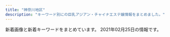 ```yaml
---
title: "神奈川地区"
description: "キーワード別にの巨乳アジアン・チャイナエステ嬢情報をまとめました。"
---
```


新着画像と新着キーワードをまとめています。
2021年02月25日の情報です。

<DmmAffiliateIns />
<KeywordTable
  shops={
    [
    {
        "img_links": [
            "https://arena.jpn.vin/images/s_staff.jpg",
            "https://arena.jpn.vin/images/news_bj2.jpg",
            "https://arena.jpn.vin/images/s1.jpg",
            "https://arena.jpn.vin/images/room2.jpg",
            "https://arena.jpn.vin/photos/sites/25/2021/02/202102101913575.jpg",
            "https://arena.jpn.vin/images/new.jpg",
            "https://arena.jpn.vin/images/room3.jpg",
            "https://arena.jpn.vin/images/s_link.jpg",
            "https://arena.jpn.vin/photos/sites/25/2021/02/2021021019135619.jpg",
            "https://arena.jpn.vin/images/room4.jpg",
            "https://arena.jpn.vin/images/s2.jpg",
            "https://arena.jpn.vin/images/room1.jpg",
            "https://arena.jpn.vin/images/tel.jpg",
            "https://arena.jpn.vin/photos/sites/25/2021/02/2021021019135553.jpg",
            "https://arena.jpn.vin/photos/sites/25/2021/02/2021021019135821.jpg",
            "https://arena.jpn.vin/images/s_face.jpg",
            "https://arena.jpn.vin/images/s_news.jpg",
            "https://arena.jpn.vin/images/mobile.jpg",
            "https://arena.jpn.vin/images/top.jpg"
        ],
        "keywords": {
            "86": 32,
            "C": 12,
            "D": 64,
            "85": 16,
            "87": 16
        },
        "url": "https://arena.jpn.vin/",
        "name": "\u30a2\u30ea\u30fc\u30ca",
        "station": "JR\u6238\u585a\u99c5\u897f\u53e3"
    },
    {
        "name": "Candy",
        "keywords": {
            "85": 1,
            "88": 1,
            "87": 1,
            "89": 2,
            "C": 2,
            "90": 1,
            "D": 4
        },
        "url": "http://candy.relaxjp.com/",
        "img_links": [
            "http://candy.relaxjp.com/css/staff/staff004-a.png",
            "http://candy.relaxjp.com/css/staff/staff0001.png",
            "http://candy.relaxjp.com/css/staff/staff007-a.png",
            "http://candy.relaxjp.com/css/tel.png",
            "http://candy.relaxjp.com/css/staff/staff007.png",
            "http://candy.relaxjp.com/css/staff/staff002.png",
            "http://candy.relaxjp.com/css/top0001.png",
            "http://candy.relaxjp.com/css/nav/nav-001.png",
            "http://candy.relaxjp.com/css/nav/nav-004.png",
            "http://candy.relaxjp.com/css/staff/staff002-a.png",
            "http://candy.relaxjp.com/css/staff/staff001-a.png",
            "http://candy.relaxjp.com/css/staff/staff006-a.png",
            "http://candy.relaxjp.com/css/osusume05.jpg",
            "http://candy.relaxjp.com/css/staff/staff003-a.png",
            "http://candy.relaxjp.com/css/nav/nav-006.png",
            "http://candy.relaxjp.com/images/slider1/003.jpg",
            "http://candy.relaxjp.com/css/staff/staff005-a.png",
            "http://candy.relaxjp.com/css/staff/staff003.png",
            "http://candy.relaxjp.com/css/nav/nav-003.png",
            "http://candy.relaxjp.com/css/staff/staff004.png",
            "http://candy.relaxjp.com/css/staff/staff005.png",
            "http://candy.relaxjp.com/css/nav/nav-002.png",
            "http://candy.relaxjp.com/images/slider1/001.jpg",
            "http://candy.relaxjp.com/css/nav/nav-005.png",
            "http://candy.relaxjp.com/css/staff/staff006.png"
        ],
        "station": "JR\u6771\u6238\u585a\u99c5\u6771\u53e3"
    },
    {
        "name": "\u7e01",
        "url": "http://en.este88.com/",
        "keywords": {},
        "station": "JR\u85e4\u6ca2\u99c5\u5317\u53e3",
        "img_links": [
            "http://en.este88.com/images/info.png",
            "http://en.este88.com/gals/aya1.jpg",
            "http://en.este88.com/gals/teina1.jpg",
            "http://en.este88.com/gals/riri1.jpg",
            "http://en.este88.com/i/images/info_07.jpg",
            "http://en.este88.com/gals/saya1.jpg",
            "http://en.este88.com/i/images/info_12.jpg",
            "http://en.este88.com/gals/nana1.jpg",
            "http://en.este88.com/i/images/info_09.jpg",
            "http://en.este88.com/gals/momo1.jpg",
            "http://en.este88.com/gals/koko1.jpg",
            "http://en.este88.com/i/images/info_15.jpg",
            "http://en.este88.com/gals/rena1.jpg",
            "http://en.este88.com/gals/asuka1.jpg"
        ]
    },
    {
        "img_links": [
            "http://izumi.ests.jp/photos/sites/54/2019/10/2019100205592997.jpg",
            "http://izumi.ests.jp/images/service1.jpg",
            "http://izumi.ests.jp/images/room1.jpg",
            "http://izumi.ests.jp/images/info.jpg",
            "http://izumi.ests.jp/images/mobile.jpg",
            "http://izumi.ests.jp/images/s_news.jpg",
            "http://izumi.ests.jp/photos/sites/54/2019/10/2019100205593058.jpg",
            "http://izumi.ests.jp/images/service3.jpg",
            "http://izumi.ests.jp/images/room2.jpg",
            "http://izumi.ests.jp/photos/sites/54/2020/07/2020070605483923.jpg",
            "http://izumi.ests.jp/images/service2.jpg",
            "http://izumi.ests.jp/images/s1.jpg",
            "http://izumi.ests.jp/images/room4.jpg",
            "http://izumi.ests.jp/images/info2.jpg",
            "http://izumi.ests.jp/photos/sites/54/2020/05/2020051209400132.jpg",
            "http://izumi.ests.jp/photos/sites/54/2020/12/2020121307073529.jpg",
            "http://izumi.ests.jp/images/s3.jpg",
            "http://izumi.ests.jp/photos/sites/54/2020/09/2020092004565418.jpg",
            "http://izumi.ests.jp/images/service4.jpg",
            "http://izumi.ests.jp/images/room3.jpg",
            "http://izumi.ests.jp/images/top.jpg"
        ],
        "name": "\u6e58\u5357\u604b",
        "url": "http://izumi.ests.jp/",
        "keywords": {
            "86": 7,
            "85": 28,
            "E": 7,
            "D": 35,
            "87": 7
        },
        "station": "\u6e58\u5357\u53f0\u99c5\u897f\u53e3"
    },
    {
        "img_links": [
            "http://o-jp.com/tsubaki/images/photo02.jpg",
            "http://o-jp.com/tsubaki/images/photo01.jpg",
            "http://o-jp.com/tsubaki/images/photo04.jpg",
            "http://o-jp.com/tsubaki/images/photo03.jpg",
            "http://o-jp.com/tsubaki/images/mimi1.jpg",
            "http://o-jp.com/tsubaki/images/index_enter.jpg",
            "http://o-jp.com/tsubaki/images/t_discount.jpg",
            "http://o-jp.com/tsubaki/images/t_mobile.jpg"
        ],
        "station": "JR\u5e73\u585a\u99c5\u897f\u53e3",
        "keywords": {
            "C": 6
        },
        "name": "\u693f",
        "url": "http://o-jp.com/tsubaki/"
    },
    {
        "img_links": [
            "http://yushinen.info/images/room6.jpg",
            "http://yushinen.info/images/g1.jpg",
            "http://yushinen.info/images/room1.jpg",
            "http://yushinen.info/images/room5.jpg",
            "http://yushinen.info/images/eri1.jpg",
            "http://yushinen.info/images/nana1.jpg",
            "http://yushinen.info/images/mobile.png",
            "http://yushinen.info/images/room3.jpg",
            "http://yushinen.info/images/top.jpg",
            "http://yushinen.info/images/nei-03.png",
            "http://yushinen.info/images/miki1.jpg",
            "http://yushinen.info/images/g5.jpg",
            "http://yushinen.info/images/g4.jpg",
            "http://yushinen.info/images/flw.png",
            "http://yushinen.info/images/saya1.jpg",
            "http://yushinen.info/images/g2.jpg",
            "http://yushinen.info/images/g6.jpg",
            "http://yushinen.info/images/ami1.jpg",
            "http://yushinen.info/images/g3.jpg",
            "http://yushinen.info/images/g7.jpg",
            "http://yushinen.info/images/info.png",
            "http://yushinen.info/images/room2.jpg",
            "http://yushinen.info/images/g0.jpg",
            "http://yushinen.info/images/room4.jpg"
        ],
        "name": "\u7652\u5fc3\u5712",
        "station": "JR\u85e4\u6ca2\u99c5\u5357\u53e3",
        "keywords": {},
        "url": "http://yushinen.info/"
    },
    {
        "name": "\u30d0\u30e9\u5712",
        "img_links": [
            "http://baraen.xyz/images/g6.jpg",
            "http://baraen.xyz/images/miki1.jpg",
            "http://baraen.xyz/images/room1.jpg",
            "http://baraen.xyz/images/room2.jpg",
            "http://baraen.xyz/images/maga.jpg",
            "http://baraen.xyz/images/g1.jpg",
            "http://baraen.xyz/images/room4.jpg",
            "http://baraen.xyz/images/room6.jpg",
            "http://baraen.xyz/images/g3.jpg",
            "http://baraen.xyz/images/g0.jpg",
            "http://baraen.xyz/images/g4.jpg",
            "http://baraen.xyz/images/mobile.jpg",
            "http://baraen.xyz/images/mafaxine_d.jpg",
            "http://baraen.xyz/images/kanban.jpg",
            "http://baraen.xyz/images/g2.jpg",
            "http://baraen.xyz/images/mafaxine_j.jpg",
            "http://baraen.xyz/images/miki2.jpg"
        ],
        "station": "JR\u85e4\u6ca2\u99c5\u5357\u53e3",
        "url": "http://baraen.xyz/",
        "keywords": {}
    },
    {
        "name": "\u82b1\u306e\u604b",
        "url": "http://www.sh-riraku77.site/",
        "station": "JR\u65b0\u6749\u7530\u99c5\u897f\u53e3",
        "keywords": {},
        "img_links": [
            "http://www.sh-riraku77.site/picture/top23.png",
            "http://www.sh-riraku77.site/plus/images/room1.jpg",
            "http://www.sh-riraku77.site/picture/end.png",
            "http://www.sh-riraku77.site/picture/s_staff.png",
            "http://www.sh-riraku77.site/picture/s_new.png",
            "http://www.sh-riraku77.site/uploads/201214/1-201214130312232.jpg",
            "http://www.sh-riraku77.site/plus/images/room3.jpg",
            "http://www.sh-riraku77.site/plus/images/room2.jpg",
            "http://www.sh-riraku77.site/plus/images/room4.jpg",
            "http://www.sh-riraku77.site/picture/i_therapist.png",
            "http://www.sh-riraku77.site/picture/photo3.png",
            "http://www.sh-riraku77.site/picture/top22.png",
            "http://www.sh-riraku77.site/uploads/190703/1-1ZF3151554H6.jpg"
        ]
    },
    {
        "name": "\u30a2\u30ed\u30a8",
        "keywords": {},
        "img_links": [],
        "station": "\u9db4\u5dfb\u6e29\u6cc9\u99c5\u5317\u53e3",
        "url": "http://oil.abnavi.info/"
    },
    {
        "img_links": [
            "http://yacho.est-u.com/images/index_10.jpg",
            "http://yacho.est-u.com/images/1.jpg",
            "http://yacho.est-u.com/images/index_12.jpg",
            "http://yacho.est-u.com/images/index_05.jpg",
            "http://yacho.est-u.com/images/index_02.jpg",
            "http://yacho.est-u.com/images/index_07.jpg",
            "http://yacho.est-u.com/images/index_04.jpg",
            "http://yacho.est-u.com/images/staff_01.jpg",
            "http://yacho.est-u.com/images/4.jpg",
            "http://yacho.est-u.com/images/6.jpg",
            "http://yacho.est-u.com/images/index_01.jpg",
            "http://yacho.est-u.com/images/staff_03.jpg",
            "http://yacho.est-u.com/images/k2.jpg",
            "http://yacho.est-u.com/images/index_14.jpg",
            "http://yacho.est-u.com/images/3.jpg",
            "http://yacho.est-u.com/images/index_06.jpg",
            "http://yacho.est-u.com/images/index_15.jpg",
            "http://yacho.est-u.com/images/5.jpg",
            "http://yacho.est-u.com/images/2.jpg",
            "http://yacho.est-u.com/images/k1.jpg",
            "http://yacho.est-u.com/images/index_03.jpg",
            "http://yacho.est-u.com/images/index_17.jpg"
        ],
        "station": "JR\u85e4\u6ca2\u99c5\u5357\u53e3",
        "name": "\u591c\u8776",
        "keywords": {},
        "url": "http://yacho.est-u.com/"
    },
    {
        "url": "http://uintiop.tokyo/",
        "keywords": {
            "C": 14,
            "86": 3,
            "D": 3
        },
        "img_links": [
            "http://uintiop.tokyo/uploads/210220/1-21022013460JA.jpg",
            "http://uintiop.tokyo/picture/2.jpg",
            "http://uintiop.tokyo/uploads/200714/1-200G4125RS59.jpg",
            "http://uintiop.tokyo/picture/top-img02.png",
            "http://uintiop.tokyo/picture/top-img10.jpg",
            "http://uintiop.tokyo/picture/tel.png",
            "http://uintiop.tokyo/uploads/200720/1-200H013041T46.jpg",
            "http://uintiop.tokyo/uploads/200727/1-200HG01643361.jpg",
            "http://uintiop.tokyo/picture/top-img03.jpg",
            "http://uintiop.tokyo/uploads/200714/1-200G4124210P7.jpg",
            "http://uintiop.tokyo/picture/top-img01.png",
            "http://uintiop.tokyo/uploads/210208/1-21020Q31459221.jpg",
            "http://uintiop.tokyo/picture/3.jpg",
            "http://uintiop.tokyo/uploads/210111/1-210111123I9332.jpg",
            "http://uintiop.tokyo/picture/4.jpg",
            "http://uintiop.tokyo/picture/call.png",
            "http://uintiop.tokyo/picture/1.jpg"
        ],
        "station": "JR\u85e4\u6ca2\u99c5\u5357\u53e3",
        "name": "\u5929\u4f7f"
    },
    {
        "station": "JR\u6771\u6238\u585a\u99c5\u6771\u53e3",
        "url": "http://lydia.relaxnabi.com/",
        "img_links": [
            "http://lydia.relaxnabi.com/css/staff/staff0005.jpg",
            "http://lydia.relaxnabi.com/images/call.png",
            "http://lydia.relaxnabi.com/css/osusume21.jpg",
            "http://lydia.relaxnabi.com/css/m-head.jpg",
            "http://lydia.relaxnabi.com/css/staff/staff0003.jpg",
            "http://lydia.relaxnabi.com/css/cam01.jpg",
            "http://lydia.relaxnabi.com/css/staff/staff0001.jpg",
            "http://lydia.relaxnabi.com/css/staff/staff0002.jpg",
            "http://lydia.relaxnabi.com/css/m-top04.jpg",
            "http://lydia.relaxnabi.com/css/staff/staff0004.jpg",
            "http://lydia.relaxnabi.com/css/staff/staff00006.jpg"
        ],
        "keywords": {
            "88": 1,
            "90": 2,
            "D": 4,
            "87": 1,
            "91": 1,
            "C": 1,
            "E": 1,
            "89": 1
        },
        "name": "Lydia\uff5e\u30ea\u30c7\u30a3\u30a2"
    },
    {
        "name": "yuyu-\u3086\u3046\u3086-",
        "url": "http://www.cc-girl.work/",
        "keywords": {},
        "station": "\u4e0a\u5927\u5ca1\u99c5",
        "img_links": [
            "http://www.cc-girl.work/images/3.jpg",
            "http://www.cc-girl.work/images/6.jpg",
            "http://www.cc-girl.work/images/7.jpg",
            "http://www.cc-girl.work/img/eri1.jpg",
            "http://www.cc-girl.work/images/mobile.jpg",
            "http://www.cc-girl.work/images/10.jpg",
            "http://www.cc-girl.work/images/rec2.jpg",
            "http://www.cc-girl.work/images/8.jpg",
            "http://www.cc-girl.work/img/ai1.jpg",
            "http://www.cc-girl.work/images/ac1.jpg",
            "http://www.cc-girl.work/images/1.jpg",
            "http://www.cc-girl.work/images/ta.jpg",
            "http://www.cc-girl.work/img/sizuka1.jpg",
            "http://www.cc-girl.work/img/yaya1.jpg",
            "http://www.cc-girl.work/img/miho1.jpg",
            "http://www.cc-girl.work/images/rec1.jpg",
            "http://www.cc-girl.work/images/interior_t.jpg",
            "http://www.cc-girl.work/img/mari1.jpg",
            "http://www.cc-girl.work/images/sys2.jpg",
            "http://www.cc-girl.work/images/11.jpg",
            "http://www.cc-girl.work/images/9.jpg",
            "http://www.cc-girl.work/images/5.jpg",
            "http://www.cc-girl.work/images/2.jpg",
            "http://www.cc-girl.work/img/yuki1.jpg",
            "http://www.cc-girl.work/images/staff_t.jpg",
            "http://www.cc-girl.work/img/kaoru1.jpg",
            "http://www.cc-girl.work/img/kumi1.jpg",
            "http://www.cc-girl.work/img/momo1.jpg",
            "http://www.cc-girl.work/images/head.jpg",
            "http://www.cc-girl.work/images/news.jpg",
            "http://www.cc-girl.work/images/sys1.jpg",
            "http://www.cc-girl.work/images/4.jpg",
            "http://www.cc-girl.work/images/line.png",
            "http://www.cc-girl.work/img/yuri1.jpg",
            "http://www.cc-girl.work/images/int1.jpg"
        ]
    },
    {
        "url": "http://f-kaori.work/",
        "name": "\u85ab",
        "station": "JR\u85e4\u6ca2\u99c5\u5357\u53e3",
        "keywords": {},
        "img_links": [
            "http://f-kaori.work/images/sisu_t.jpg",
            "http://f-kaori.work/sp/images/footer.png",
            "http://f-kaori.work/img/yoka1.jpg",
            "http://f-kaori.work/img/emi1.jpg",
            "http://f-kaori.work/sp/images/head.jpg",
            "http://f-kaori.work/sp/images/topgirl.png",
            "http://f-kaori.work/images/5.jpg",
            "http://f-kaori.work/images/10.jpg",
            "http://f-kaori.work/images/mobile.jpg",
            "http://f-kaori.work/images/8.jpg",
            "http://f-kaori.work/images/staff_t.jpg",
            "http://f-kaori.work/images/line.png",
            "http://f-kaori.work/sp/images/pc.jpg",
            "http://f-kaori.work/sp/img/aya1.jpg",
            "http://f-kaori.work/sp/images/staff_t.jpg",
            "http://f-kaori.work/sp/img/sasa1.jpg",
            "http://f-kaori.work/images/sm.jpg",
            "http://f-kaori.work/images/sisu.png",
            "http://f-kaori.work/sp/images/tel.jpg",
            "http://f-kaori.work/img/sora1.jpg",
            "http://f-kaori.work/sp/images/9.jpg",
            "http://f-kaori.work/sp/images/7.jpg",
            "http://f-kaori.work/sp/images/newsb.png",
            "http://f-kaori.work/sp/menu/interior.jpg",
            "http://f-kaori.work/sp/img/yumi1.jpg",
            "http://f-kaori.work/images/head.jpg",
            "http://f-kaori.work/sp/images/top.jpg",
            "http://f-kaori.work/sp/img/emi1.jpg",
            "http://f-kaori.work/sp/menu/staff.jpg",
            "http://f-kaori.work/sp/images/6.jpg",
            "http://f-kaori.work/sp/images/sisu_t.png",
            "http://f-kaori.work/img/aya1.jpg",
            "http://f-kaori.work/sp/images/int2.png",
            "http://f-kaori.work/images/3.jpg",
            "http://f-kaori.work/sp/images/10.jpg",
            "http://f-kaori.work/sp/img/yoka1.jpg",
            "http://f-kaori.work/images/6.jpg",
            "http://f-kaori.work/images/concept.png",
            "http://f-kaori.work/img/yumi1.jpg",
            "http://f-kaori.work/images/interior_t.jpg",
            "http://f-kaori.work/sp/images/8.jpg",
            "http://f-kaori.work/sp/img/risa1.jpg",
            "http://f-kaori.work/images/int1.png",
            "http://f-kaori.work/sp/images/rec1.png",
            "http://f-kaori.work/sp/images/int1.png",
            "http://f-kaori.work/sp/img/sin1.jpg",
            "http://f-kaori.work/sp/images/rec2.jpg",
            "http://f-kaori.work/images/news.png",
            "http://f-kaori.work/sp/images/sisu.jpg",
            "http://f-kaori.work/images/1.jpg",
            "http://f-kaori.work/images/rec2.jpg",
            "http://f-kaori.work/sp/images/rec3.png",
            "http://f-kaori.work/images/int2.png",
            "http://f-kaori.work/sp/img/sora1.jpg",
            "http://f-kaori.work/sp/menu/top.jpg",
            "http://f-kaori.work/sp/images/interior_t.jpg",
            "http://f-kaori.work/images/9.jpg",
            "http://f-kaori.work/sp/images/sys.png",
            "http://f-kaori.work/images/7.jpg",
            "http://f-kaori.work/img/sasa1.jpg",
            "http://f-kaori.work/sp/images/1.jpg",
            "http://f-kaori.work/img/risa1.jpg",
            "http://f-kaori.work/images/rec1.png",
            "http://f-kaori.work/img/sin1.jpg",
            "http://f-kaori.work/sp/images/3.jpg",
            "http://f-kaori.work/images/sys.png",
            "http://f-kaori.work/sp/images/5.jpg",
            "http://f-kaori.work/sp/images/news.png"
        ]
    },
    {
        "img_links": [
            "https://mitsunoaji.oks.bz/images/sp_top.jpg",
            "https://mitsunoaji.oks.bz/images/top.png",
            "https://mitsunoaji.oks.bz/images/side_link.jpg",
            "https://mitsunoaji.oks.bz/images/link_nav05.jpg",
            "https://mitsunoaji.oks.bz/photos/sites/22/2021/01/202101310909471.jpg",
            "https://mitsunoaji.oks.bz/images/info3.jpg",
            "https://mitsunoaji.oks.bz/photos/sites/22/2021/01/2021013109095052.jpg",
            "https://mitsunoaji.oks.bz/images/link_nav06.jpg",
            "https://mitsunoaji.oks.bz/images/info2.jpg",
            "https://mitsunoaji.oks.bz/photos/sites/22/2021/01/2021013109095137.jpg",
            "https://mitsunoaji.oks.bz/images/link_nav01.jpg",
            "https://mitsunoaji.oks.bz/images/top_slider02.jpg",
            "https://mitsunoaji.oks.bz/images/info1.jpg",
            "https://mitsunoaji.oks.bz/images/top_slider01.jpg",
            "https://mitsunoaji.oks.bz/images/link_nav03.jpg",
            "https://mitsunoaji.oks.bz/images/ico01.png",
            "https://mitsunoaji.oks.bz/images/link_nav02.jpg",
            "https://mitsunoaji.oks.bz/images/side_tel.jpg",
            "https://mitsunoaji.oks.bz/photos/sites/22/2021/01/202101310909491.jpg",
            "https://mitsunoaji.oks.bz/images/side_mobile.jpg",
            "https://mitsunoaji.oks.bz/images/link_nav07.jpg",
            "https://mitsunoaji.oks.bz/images/link_nav04.jpg"
        ],
        "name": "\u306f\u3060\u304b\u306e\u3053\u3053\u308d",
        "station": "JR\u5c0f\u7530\u539f\u99c5\u6771\u53e3",
        "url": "https://mitsunoaji.oks.bz/",
        "keywords": {
            "85": 2,
            "86": 2,
            "D": 4
        }
    },
    {
        "station": "JR\u5c0f\u7530\u539f\u99c5\u6771\u53e3",
        "url": "http://www.airi-est.xyz/",
        "name": "\u5922\u90fd\u7f8e",
        "keywords": {
            "C": 11
        },
        "img_links": [
            "http://www.airi-est.xyz/images/room2.jpg",
            "http://www.airi-est.xyz/girl/3.jpg",
            "http://www.airi-est.xyz/images/icon_call.png",
            "http://www.airi-est.xyz/girl/6.jpg",
            "http://www.airi-est.xyz/images/tel.png",
            "http://www.airi-est.xyz/images/room4.jpg",
            "http://www.airi-est.xyz/images/sub_pickup.png",
            "http://www.airi-est.xyz/girl/1.jpg",
            "http://www.airi-est.xyz/images/sub_staff.png",
            "http://www.airi-est.xyz/images/info.jpg",
            "http://www.airi-est.xyz/images/return.png",
            "http://www.airi-est.xyz/images/sub_news.png",
            "http://www.airi-est.xyz/images/qr.jpg",
            "http://www.airi-est.xyz/girl/9.jpg",
            "http://www.airi-est.xyz/images/room1.jpg",
            "http://www.airi-est.xyz/images/rec-top.jpg",
            "http://www.airi-est.xyz/images/clear_line.png",
            "http://www.airi-est.xyz/images/room3.jpg"
        ]
    },
    {
        "url": "http://megumi-est.xyz/",
        "name": "\u6075",
        "station": "JR\u85e4\u6ca2\u99c5\u5357\u53e3",
        "img_links": [
            "http://megumi-est.xyz/images/pickup_line.png",
            "http://megumi-est.xyz/girl/5.jpg",
            "http://megumi-est.xyz/girl/8.jpg",
            "http://megumi-est.xyz/images/roomimg/img3.png",
            "http://megumi-est.xyz/images/topbg.jpg",
            "http://megumi-est.xyz/girl/2.jpg",
            "http://megumi-est.xyz/images/roomimg/img4.png",
            "http://megumi-est.xyz/images/staff_bg.png",
            "http://megumi-est.xyz/girl/4.jpg",
            "http://megumi-est.xyz/images/newsbg.png",
            "http://megumi-est.xyz/images/roomimg/img2.png",
            "http://megumi-est.xyz/girl/1.jpg",
            "http://megumi-est.xyz/images/mobile_bg.png",
            "http://megumi-est.xyz/images/roomimg/img1.png"
        ],
        "keywords": {}
    },
    {
        "station": "JR\u8305\u30f6\u5d0e\u99c5\u5317\u53e3",
        "keywords": {},
        "url": "http://karen.ies.fun/",
        "name": "\u83ef\u84ee",
        "img_links": []
    },
    {
        "img_links": [
            "http://es-rei.work/2.jpg",
            "http://es-rei.work/_src/26747114/base_03.png",
            "http://es-rei.work/_src/26747296/line1.jpg",
            "http://es-rei.work/3.jpg",
            "http://es-rei.work/_src/26747289/wechatimg77.jpg",
            "http://es-rei.work/_src/26747304/line1.jpg",
            "http://es-rei.work/_src/26838155/wechatimg202.jpg",
            "http://es-rei.work/_src/26747173/base_03.png",
            "http://es-rei.work/_src/26747086/base_01.png",
            "http://es-rei.work/_src/47863240/line3.png",
            "http://es-rei.work/_src/26747229/line1.jpg",
            "http://es-rei.work/_src/26747205/navi2_01.png",
            "http://es-rei.work/_src/26747203/list_04.png",
            "http://es-rei.work/_src/26747201/list_02.png",
            "http://es-rei.work/_src/26824216/b0131b16446464e537eff864d8f041bb.jpg",
            "http://es-rei.work/_src/26747158/base_03.png",
            "http://es-rei.work/_src/26747141/base_03.png",
            "http://es-rei.work/_src/26747300/line3.png",
            "http://es-rei.work/_src/26747287/line3.png",
            "http://es-rei.work/_src/26747093/_igp4295.jpg",
            "http://es-rei.work/_src/26747225/wechatimg75.jpg",
            "http://es-rei.work/4.jpg",
            "http://es-rei.work/_src/26791053/_dsf9449.jpg",
            "http://es-rei.work/5.jpg",
            "http://es-rei.work/_src/26747209/navi2_05.png",
            "http://es-rei.work/_src/26747302/wechatimg204.jpg",
            "http://es-rei.work/_src/34041597/wechatimg26_20200914183556350.jpg",
            "http://es-rei.work/_src/26791051/_dsf9446.jpg",
            "http://es-rei.work/_src/26747292/wechatimg202.jpg",
            "http://es-rei.work/_src/26838158/wechatimg75.jpg",
            "http://es-rei.work/_src/26747153/base_01.png",
            "http://es-rei.work/_src/26791049/_dsf9442.jpg",
            "http://es-rei.work/_src/26791115/_igp4263.jpg",
            "http://es-rei.work/_src/47863241/05859f21726dfcef9faa9bab12a2595.jpg",
            "http://es-rei.work/_src/26747187/base_03.png",
            "http://es-rei.work/_src/26747200/list_01.png",
            "http://es-rei.work/_src/26747222/line3.png",
            "http://es-rei.work/_src/47863242/100054276feb8d8cef3ac5199531cfe.jpg",
            "http://es-rei.work/_src/26824435/cam2.png",
            "http://es-rei.work/_src/34041599/line3.png",
            "http://es-rei.work/_src/26747223/line3.png",
            "http://es-rei.work/_src/26747207/navi2_03.png",
            "http://es-rei.work/_src/26838157/wechatimg77.jpg",
            "http://es-rei.work/_src/26838136/news.jpg",
            "http://es-rei.work/_src/26747132/line1.jpg",
            "http://es-rei.work/_src/26747288/line3.png",
            "http://es-rei.work/_src/26747089/51d8ecbee4cc2935f070c539c37ded71.jpg",
            "http://es-rei.work/_src/26747210/navi2_06.png",
            "http://es-rei.work/_src/26747226/line3.png",
            "http://es-rei.work/_src/26747218/line1.jpg",
            "http://es-rei.work/_src/26747204/list_05.png",
            "http://es-rei.work/_src/26747301/line3.png",
            "http://es-rei.work/_src/26747231/line1.jpg",
            "http://es-rei.work/1.jpg",
            "http://es-rei.work/_src/34041600/line3.png",
            "http://es-rei.work/_src/26790995/wechatimg38_20181018221746252.jpg",
            "http://es-rei.work/_src/26747185/base_01.png",
            "http://es-rei.work/_src/34041596/05859f21726dfcef9faa9bab12a2595.jpg",
            "http://es-rei.work/_src/26747202/list_03.png",
            "http://es-rei.work/_src/47863108/wechatimg26_20200914183556350.jpg",
            "http://es-rei.work/_src/26747208/navi2_04.png",
            "http://es-rei.work/_src/34124118/wechatimg26_20200914183556350.jpg",
            "http://es-rei.work/_src/26747170/base_01.png",
            "http://es-rei.work/_src/26747293/line3.png",
            "http://es-rei.work/_src/26838174/line.png",
            "http://es-rei.work/_src/26747199/sign.png",
            "http://es-rei.work/_src/26838156/wechatimg204.jpg",
            "http://es-rei.work/_src/26747206/navi2_02.png",
            "http://es-rei.work/_src/26747221/wechatimg164_1.jpg",
            "http://es-rei.work/_src/26747294/line3.png",
            "http://es-rei.work/_src/26747227/line3.png",
            "http://es-rei.work/_src/26747126/base_01.png",
            "http://es-rei.work/_src/47863239/line3.png",
            "http://es-rei.work/_src/26838160/line.png",
            "http://es-rei.work/_src/47863244/line1.jpg",
            "http://es-rei.work/_src/34041693/line1.jpg"
        ],
        "station": "JR\u85e4\u6ca2\u99c5\u5357\u53e3",
        "keywords": {
            "85": 2,
            "86": 4,
            "83": 4,
            "89": 2
        },
        "name": "\u9e97",
        "url": "http://es-rei.work/"
    },
    {
        "keywords": {
            "G": 4,
            "E": 8
        },
        "url": "http://civebt.xyz/",
        "name": "\u9b54\u6cd5\u306e\u5973\u738b",
        "img_links": [
            "http://civebt.xyz/uploads/201102/1-201102130FY09.png",
            "http://civebt.xyz/templets/default/picture/rec1.png",
            "http://civebt.xyz/templets/default/picture/head.jpg",
            "http://civebt.xyz/uploads/201103/1-201103091122a3.jpg",
            "http://civebt.xyz/uploads/201103/1-201103143450506.jpg",
            "http://civebt.xyz/templets/default/picture/news.jpg",
            "http://civebt.xyz/templets/default/picture/interior_t.jpg",
            "http://civebt.xyz/uploads/201102/1-2011021306404K.png",
            "http://civebt.xyz/uploads/201103/1-201103091136248.jpg",
            "http://civebt.xyz/uploads/180620/1-1P62010154K00.png",
            "http://civebt.xyz/uploads/201103/1-201103091150648.jpg",
            "http://civebt.xyz/uploads/180620/1-1P62010193X63.jpg",
            "http://civebt.xyz/templets/default/picture/staff_t.jpg"
        ],
        "station": "\u6e58\u5357\u53f0\u99c5\u897f\u53e3"
    },
    {
        "url": "http://ikoi.esjp.xyz/",
        "keywords": {},
        "name": "\u61a9",
        "img_links": [
            "http://ikoi.esjp.xyz/img/top_pickback.png",
            "http://ikoi.esjp.xyz/girl/1.jpg",
            "http://ikoi.esjp.xyz/i/img/photo05.jpg",
            "http://ikoi.esjp.xyz/img/room/photo04.jpg",
            "http://ikoi.esjp.xyz/img/room/photo06.jpg",
            "http://ikoi.esjp.xyz/img/room/photo02.jpg",
            "http://ikoi.esjp.xyz/i/img/photo02.jpg",
            "http://ikoi.esjp.xyz/girl/6.jpg",
            "http://ikoi.esjp.xyz/girl/5.jpg",
            "http://ikoi.esjp.xyz/girl/4.jpg",
            "http://ikoi.esjp.xyz/girl/3.jpg",
            "http://ikoi.esjp.xyz/img/room/photo05.jpg",
            "http://ikoi.esjp.xyz/i/img/photo04.jpg",
            "http://ikoi.esjp.xyz/i/img/photo01.jpg",
            "http://ikoi.esjp.xyz/img/sub_staff.jpg",
            "http://ikoi.esjp.xyz/img/lr_01.jpg",
            "http://ikoi.esjp.xyz/img/room/photo01.jpg",
            "http://ikoi.esjp.xyz/girl/2.jpg",
            "http://ikoi.esjp.xyz/img/lr_02.jpg",
            "http://ikoi.esjp.xyz/img/room/photo03.jpg",
            "http://ikoi.esjp.xyz/i/img/photo06.jpg",
            "http://ikoi.esjp.xyz/img/059.png",
            "http://ikoi.esjp.xyz/img/pro_girl_line.jpg",
            "http://ikoi.esjp.xyz/img/qr.jpg",
            "http://ikoi.esjp.xyz/i/img/photo03.jpg",
            "http://ikoi.esjp.xyz/img/capinfo.jpg",
            "http://ikoi.esjp.xyz/img/rec_top.png"
        ],
        "station": "\u8ffd\u6d5c\u99c5"
    },
    {
        "name": "\u968f\u7e01",
        "station": "JR\u5e73\u585a\u99c5\u5317\u53e3",
        "keywords": {},
        "img_links": [
            "http://sui-en.work/images/ta.jpg",
            "http://sui-en.work/images/sys2.jpg",
            "http://sui-en.work/images/sys1.jpg",
            "http://sui-en.work/img/yuki1.jpg",
            "http://sui-en.work/img/sena1.jpg",
            "http://sui-en.work/img/kaori1.jpg",
            "http://sui-en.work/images/2.png",
            "http://sui-en.work/images/int1.png",
            "http://sui-en.work/images/int2.png",
            "http://sui-en.work/images/head.jpg",
            "http://sui-en.work/images/int3.png",
            "http://sui-en.work/images/tr.jpg",
            "http://sui-en.work/images/1.png",
            "http://sui-en.work/images/b2.jpg",
            "http://sui-en.work/images/sys3.png",
            "http://sui-en.work/images/mobile.jpg",
            "http://sui-en.work/images/b1.jpg",
            "http://sui-en.work/images/4.png",
            "http://sui-en.work/img/hana1.jpg",
            "http://sui-en.work/images/interior_t.png",
            "http://sui-en.work/images/3.png",
            "http://sui-en.work/images/info.jpg",
            "http://sui-en.work/images/staff_t.png",
            "http://sui-en.work/images/news.jpg"
        ],
        "url": "http://sui-en.work/"
    },
    {
        "name": "\u30cf\u30cb\u30fc",
        "img_links": [],
        "keywords": {},
        "station": "JR\u85e4\u6ca2\u99c5\u5357\u53e3",
        "url": "http://www.miyoplop.xyz/"
    },
    {
        "name": "\u3075\u3088\u3046",
        "station": "JR\u5e73\u585a\u99c5\u5317\u53e3",
        "img_links": [
            "http://www.huyo.work/images/5.jpg",
            "http://www.huyo.work/images/news.jpg",
            "http://www.huyo.work/images/line.png",
            "http://www.huyo.work/img/sora1.jpg",
            "http://www.huyo.work/images/sys1.jpg",
            "http://www.huyo.work/images/info.jpg",
            "http://www.huyo.work/img/hana1.jpg",
            "http://www.huyo.work/images/sys2.jpg",
            "http://www.huyo.work/img/mimi1.jpg",
            "http://www.huyo.work/images/head.jpg",
            "http://www.huyo.work/img/riri1.jpg",
            "http://www.huyo.work/images/4.jpg",
            "http://www.huyo.work/images/1.jpg",
            "http://www.huyo.work/images/2.jpg",
            "http://www.huyo.work/images/interior_t.jpg",
            "http://www.huyo.work/images/mobile.jpg",
            "http://www.huyo.work/images/3.jpg",
            "http://www.huyo.work/images/int1.jpg",
            "http://www.huyo.work/images/int2.jpg",
            "http://www.huyo.work/img/nana1.jpg",
            "http://www.huyo.work/images/staff_t.jpg"
        ],
        "url": "http://www.huyo.work/",
        "keywords": {}
    },
    {
        "name": "\u30ad\u30e5\u30fc\u30c8",
        "station": "JR\u5c0f\u7530\u539f\u99c5\u897f\u53e3",
        "url": "http://onlyone-relax.xyz/",
        "keywords": {
            "D": 52,
            "E": 8,
            "C": 8,
            "F": 8
        },
        "img_links": [
            "http://onlyone-relax.xyz/images/spacer300x450.png",
            "http://onlyone-relax.xyz/images/4.jpg",
            "http://onlyone-relax.xyz/images/cg09.jpg",
            "http://onlyone-relax.xyz/images/cg07.jpg",
            "http://onlyone-relax.xyz/images/cg02.jpg",
            "http://onlyone-relax.xyz/images/cg04.jpg",
            "http://onlyone-relax.xyz/images/cg03.jpg",
            "http://onlyone-relax.xyz/images/top.png",
            "http://onlyone-relax.xyz/images/cg10.jpg",
            "http://onlyone-relax.xyz/images/cg05.jpg",
            "http://onlyone-relax.xyz/images/qr.jpg",
            "http://onlyone-relax.xyz/images/1.jpg",
            "http://onlyone-relax.xyz/images/cg08.jpg",
            "http://onlyone-relax.xyz/images/2.jpg",
            "http://onlyone-relax.xyz/images/cg01.jpg",
            "http://onlyone-relax.xyz/images/top2.png"
        ]
    },
    {
        "station": "JR\u5e73\u585a\u99c5\u5317\u53e3",
        "name": "Best Love \uff5e\u30d9\u30b9\u30c8\u30e9\u30d6\uff5e",
        "keywords": {
            "87": 8,
            "C": 26,
            "85": 4,
            "D": 4,
            "83": 4
        },
        "url": "http://www.bestlove.iesjp.com/",
        "img_links": [
            "http://www.bestlove.iesjp.com/files/004.jpg",
            "http://www.bestlove.iesjp.com/files/003-03.jpg",
            "http://www.bestlove.iesjp.com/files/002-03.jpg",
            "http://www.bestlove.iesjp.com/files/006.jpg",
            "http://www.bestlove.iesjp.com/images/mobile.jpg",
            "http://www.bestlove.iesjp.com/files/001-02.jpg",
            "http://www.bestlove.iesjp.com/files/005-03.jpg",
            "http://www.bestlove.iesjp.com/files/004-02.jpg",
            "http://www.bestlove.iesjp.com/files/006-02.jpg",
            "http://www.bestlove.iesjp.com/files/005-02.jpg",
            "http://www.bestlove.iesjp.com/images/atomosky.jpg",
            "http://www.bestlove.iesjp.com/files/004-03.jpg",
            "http://www.bestlove.iesjp.com/files/003-02.jpg",
            "http://www.bestlove.iesjp.com/files/002-02.jpg",
            "http://www.bestlove.iesjp.com/files/002.jpg",
            "http://www.bestlove.iesjp.com/files/005.jpg",
            "http://www.bestlove.iesjp.com/files/006-03.jpg",
            "http://www.bestlove.iesjp.com/files/001.jpg",
            "http://www.bestlove.iesjp.com/images/line.png",
            "http://www.bestlove.iesjp.com/images/r3.jpg",
            "http://www.bestlove.iesjp.com/files/003.jpg",
            "http://www.bestlove.iesjp.com/photo_news/upimg/959636009216995fa1_0.jpg",
            "http://www.bestlove.iesjp.com/files/001-03.jpg"
        ]
    },
    {
        "url": "http://es-libres.com/",
        "keywords": {
            "D": 2,
            "C": 1,
            "89": 1,
            "E": 1
        },
        "name": "\u30ea\u30d6\u30ec\u30b9",
        "station": "JR\u6771\u6238\u585a\u99c5\u897f\u53e3",
        "img_links": [
            "http://es-libres.com/uploadfiles/Image/campaignEsLibresCom.jpg",
            "http://es-libres.com/staffPhoto/b20201007072550.jpg",
            "http://es-libres.com/staffPhoto/s20201007072633.jpg",
            "http://es-libres.com/staffPhoto/s20201007072718.jpg",
            "http://es-libres.com/staffPhoto/s20201007072654.jpg",
            "http://es-libres.com/images/returnBtn.png",
            "http://es-libres.com/images/gallery/01.jpg",
            "http://es-libres.com/images/gallery/04.jpg",
            "http://es-libres.com/staffPhoto/b20201007072718.jpg",
            "http://es-libres.com/staffPhoto/s20201007072550.jpg",
            "http://es-libres.com/staffPhoto/b20201007072633.jpg",
            "http://es-libres.com/images/gallery/02.jpg",
            "http://es-libres.com/images/gallery/03.jpg",
            "http://es-libres.com/js/sliderLine/slide_next.png",
            "http://es-libres.com/staffPhoto/b20201007072654.jpg",
            "http://es-libres.com/images/mobile.jpg",
            "http://es-libres.com/js/sliderLine/slide_prev.png",
            "http://es-libres.com/images/guide.jpg"
        ]
    },
    {
        "url": "http://tenshinokoi.es-come.net/",
        "img_links": [
            "http://tenshinokoi.es-come.net/images/qr.jpg",
            "http://tenshinokoi.es-come.net/girls/yurika1.jpg",
            "http://tenshinokoi.es-come.net/i/80/yuyu1.jpg",
            "http://tenshinokoi.es-come.net/img/risa1.jpg",
            "http://tenshinokoi.es-come.net/i/80/yuna1.jpg",
            "http://tenshinokoi.es-come.net/img/yuyu1.jpg",
            "http://tenshinokoi.es-come.net/images/info2.jpg",
            "http://tenshinokoi.es-come.net/images/info1.jpg",
            "http://tenshinokoi.es-come.net/images/therapistbar.png",
            "http://tenshinokoi.es-come.net/images/share/sp-kp2.png",
            "http://tenshinokoi.es-come.net/girls/sumire1.jpg",
            "http://tenshinokoi.es-come.net/i/80/risa1.jpg",
            "http://tenshinokoi.es-come.net/img/sumire1.jpg",
            "http://tenshinokoi.es-come.net/girls/risa1.jpg",
            "http://tenshinokoi.es-come.net/i/120/yuyu1.jpg",
            "http://tenshinokoi.es-come.net/i/80/sumire1.jpg",
            "http://tenshinokoi.es-come.net/girls/yuyu1.jpg",
            "http://tenshinokoi.es-come.net/images/share/pickup.png",
            "http://tenshinokoi.es-come.net/girls/kana1.jpg",
            "http://tenshinokoi.es-come.net/images/share/tel.png",
            "http://tenshinokoi.es-come.net/girls/misaki1.jpg",
            "http://tenshinokoi.es-come.net/img/header02.jpg",
            "http://tenshinokoi.es-come.net/images/shishubar.png",
            "http://tenshinokoi.es-come.net/img/header01.jpg",
            "http://tenshinokoi.es-come.net/i/120/yuna1.jpg",
            "http://tenshinokoi.es-come.net/i/120/sumire1.jpg",
            "http://tenshinokoi.es-come.net/images/infobar.png",
            "http://tenshinokoi.es-come.net/girls/hiromi1.jpg",
            "http://tenshinokoi.es-come.net/girls/riri1.jpg",
            "http://tenshinokoi.es-come.net/i/120/risa1.jpg",
            "http://tenshinokoi.es-come.net/img/header00.jpg",
            "http://tenshinokoi.es-come.net/girls/yuki1.jpg"
        ],
        "station": "\u8305\u30f6\u5d0e\u99c5\u5357\u53e3",
        "keywords": {},
        "name": "\u5929\u4f7f\u306e\u604b"
    },
    {
        "img_links": [
            "http://hana-tobira.xyz/images/g7.jpg",
            "http://hana-tobira.xyz/images/pickup_t.jpg",
            "http://hana-tobira.xyz/images/g4.jpg",
            "http://hana-tobira.xyz/images/g2.jpg",
            "http://hana-tobira.xyz/images/g5.jpg",
            "http://hana-tobira.xyz/images/tite-link.jpg",
            "http://hana-tobira.xyz/images/tite-staff.jpg",
            "http://hana-tobira.xyz/images/tite-i.png",
            "http://hana-tobira.xyz/images/mobile.jpg",
            "http://hana-tobira.xyz/images/g6.jpg",
            "http://hana-tobira.xyz/images/end.png",
            "http://hana-tobira.xyz/images/g.jpg"
        ],
        "name": "\u82b1\u306e\u6249",
        "url": "http://hana-tobira.xyz/",
        "station": "JR\u85e4\u6ca2\u99c5\u5357\u53e3",
        "keywords": {
            "C": 13
        }
    },
    {
        "img_links": [
            "http://esbest.info/images/store/04.jpg",
            "http://esbest.info/staffPhoto/b20200526161929.jpg",
            "http://esbest.info/staffPhoto/s20200109133117.jpg",
            "http://esbest.info/staffPhoto/s20200205123504.jpg",
            "http://esbest.info/images/mobile.jpg",
            "http://esbest.info/staffPhoto/b20200109133117.jpg",
            "http://esbest.info/images/store/03.jpg",
            "http://esbest.info/js/sliderLine/slide_next.png",
            "http://esbest.info/staffPhoto/b20200111165529.jpg",
            "http://esbest.info/uploadfiles/images/campaignEsbestInfo1.jpg",
            "http://esbest.info/staffPhoto/s20200519140451.jpg",
            "http://esbest.info/staffPhoto/b20200205123504.jpg",
            "http://esbest.info/js/sliderLine/slide_prev.png",
            "http://esbest.info/staffPhoto/s20200111165529.jpg",
            "http://esbest.info/staffPhoto/b20200519140451.jpg",
            "http://esbest.info/images/store/02.jpg",
            "http://esbest.info/images/returnBtn.png",
            "http://esbest.info/images/store/01.jpg",
            "http://esbest.info/staffPhoto/s20200526161929.jpg"
        ],
        "url": "http://esbest.info/",
        "keywords": {
            "E": 1,
            "D": 4,
            "86": 3,
            "85": 1,
            "87": 1
        },
        "station": "JR\u6771\u6238\u585a\u99c5\u6771\u53e3",
        "name": "\u30df\u30e9\u30dc\u30eb"
    },
    {
        "img_links": [
            "http://www.hamabei.com/images/qr.jpg",
            "http://www.hamabei.com/images/giral009.jpg",
            "http://www.hamabei.com/images/kaori1.jpg",
            "http://www.hamabei.com/images/miki1.jpg",
            "http://www.hamabei.com/images/buttona_04.jpg",
            "http://www.hamabei.com/images/nana1.jpg",
            "http://www.hamabei.com/images/giral007.jpg",
            "http://www.hamabei.com/images/giral014.jpg",
            "http://www.hamabei.com/images/buttona_05.jpg",
            "http://www.hamabei.com/images/yuka1.jpg",
            "http://www.hamabei.com/images/buttona_08.jpg",
            "http://www.hamabei.com/images/buttona_03.jpg",
            "http://www.hamabei.com/images/buttona_07.jpg",
            "http://www.hamabei.com/images/giral015.jpg",
            "http://www.hamabei.com/images/giral012.jpg",
            "http://www.hamabei.com/images/buttona_06.jpg"
        ],
        "keywords": {},
        "name": "\u6d5c\u8fba\u306e\u604b",
        "url": "http://www.hamabei.com/",
        "station": "JR\u8305\u30f6\u5d0e\u99c5\u5357\u53e3"
    },
    {
        "url": "http://oppama.iest.info/",
        "keywords": {
            "D": 15,
            "87": 3,
            "86": 12,
            "C": 3,
            "85": 3
        },
        "img_links": [
            "http://oppama.iest.info/images/bj3.jpg",
            "http://oppama.iest.info/photos/sites/10/2018/05/2018053009323210.jpg",
            "http://oppama.iest.info/images/room4.jpg",
            "http://oppama.iest.info/images/top.jpg",
            "http://oppama.iest.info/photos/sites/10/2018/07/2018073109281759.jpg",
            "http://oppama.iest.info/images/room5.jpg",
            "http://oppama.iest.info/images/s_staff.jpg",
            "http://oppama.iest.info/photos/sites/10/2018/07/2018073109281797.jpg",
            "http://oppama.iest.info/photos/sites/10/2018/07/2018073109281781.jpg",
            "http://oppama.iest.info/images/l1.jpg",
            "http://oppama.iest.info/photos/sites/10/2018/05/2018053009323272.jpg",
            "http://oppama.iest.info/images/room6.jpg",
            "http://oppama.iest.info/photos/sites/10/2018/07/2018073109281740.jpg",
            "http://cdn.dino-es.com/images/logo/150x40DinoEs.png",
            "http://oppama.iest.info/images/room3.jpg",
            "http://oppama.iest.info/photos/sites/10/2018/07/2018073109281695.jpg",
            "http://oppama.iest.info/images/room1.jpg",
            "http://oppama.iest.info/photos/sites/10/2018/05/2018053009323253.jpg",
            "http://cdn.dino-es.com/images/allpics/KL77e92f55838704c7de0a1eb6ca2a81a0/4ec1d6974658a8b101911755e5d05691.jpg",
            "http://oppama.iest.info/images/s_news.png",
            "http://oppama.iest.info/photos/sites/10/2018/05/2018053009323372.jpg",
            "http://cdn.dino-es.com/images/line.jpg",
            "http://oppama.iest.info/images/s_news2.png",
            "http://oppama.iest.info/images/room2.jpg",
            "http://oppama.iest.info/images/mobile.png",
            "http://oppama.iest.info/images/s_pick.png"
        ],
        "station": "\u8ffd\u6d5c\u99c5",
        "name": "\u8ffd\u6d5c\u30de\u30c3\u30b5\u30fc\u30b8"
    },
    {
        "keywords": {
            "86": 9,
            "D": 6,
            "E": 3
        },
        "name": "\u840c\u3048",
        "img_links": [
            "http://pretty-esthe.com/images/top.png",
            "http://pretty-esthe.com/images/evetop.png",
            "http://pretty-esthe.com/images/cg09.jpg",
            "http://pretty-esthe.com/images/news.png",
            "http://pretty-esthe.com/images/cg07.jpg",
            "http://pretty-esthe.com/images/r2.jpg",
            "http://pretty-esthe.com/images/cg05.jpg",
            "http://pretty-esthe.com/images/staff_s.png",
            "http://pretty-esthe.com/images/r1.jpg",
            "http://pretty-esthe.com/images/r3.jpg",
            "http://pretty-esthe.com/images/r4.jpg"
        ],
        "station": "JR\u6238\u585a\u99c5\u6771\u53e3",
        "url": "http://pretty-esthe.com/"
    },
    {
        "img_links": [
            "http://www.relax-fairyark.info/img/st248.jpg",
            "http://www.relax-fairyark.info/img/st251.jpg",
            "http://www.relax-fairyark.info/img/st245.jpg",
            "http://www.relax-fairyark.info/img/st1.jpg",
            "http://www.relax-fairyark.info/img/st213.jpg",
            "http://www.relax-fairyark.info/img/sta235.jpg",
            "http://www.relax-fairyark.info/img/tel.png",
            "http://www.relax-fairyark.info/img/st235.jpg",
            "http://www.relax-fairyark.info/img/botton.jpg",
            "http://www.relax-fairyark.info/img/st220.jpg",
            "http://www.relax-fairyark.info/img/sta245.jpg",
            "http://www.relax-fairyark.info/img/st252.jpg",
            "http://www.relax-fairyark.info/img/sta251.jpg",
            "http://www.relax-fairyark.info/img/sta223.jpg",
            "http://www.relax-fairyark.info/img/sta220.jpg",
            "http://www.relax-fairyark.info/img/st223.jpg",
            "http://www.relax-fairyark.info/img/head.jpg",
            "http://www.relax-fairyark.info/img/sta150.jpg",
            "http://www.relax-fairyark.info/img/st227.jpg",
            "http://www.relax-fairyark.info/img/sta213.jpg",
            "http://www.relax-fairyark.info/img/st250.jpg",
            "http://www.relax-fairyark.info/img/sta248.jpg",
            "http://www.relax-fairyark.info/img/vlt.png",
            "http://www.relax-fairyark.info/img/nos.jpg",
            "http://www.relax-fairyark.info/img/st150.jpg",
            "http://www.relax-fairyark.info/img/footbotton.png",
            "http://www.relax-fairyark.info/img/sta252.jpg",
            "http://www.relax-fairyark.info/img/st229.jpg",
            "http://www.relax-fairyark.info/img/sta229.jpg",
            "http://www.relax-fairyark.info/img/body2.jpg",
            "http://www.relax-fairyark.info/img/sta250.jpg"
        ],
        "url": "http://www.relax-fairyark.info/",
        "station": "JR\u85e4\u6ca2\u99c5\u5357\u53e3",
        "name": "Fairy Ark",
        "keywords": {
            "85": 2,
            "D": 4,
            "C": 2,
            "E": 7,
            "86": 4,
            "87": 7
        }
    },
    {
        "name": "\u7f8e\u697d",
        "station": "\u65b0\u9017\u5b50\u99c5\u5317\u53e31",
        "img_links": [
            "http://biraku.est-u.com/images/index_06.png",
            "http://biraku.est-u.com/images/02.jpg",
            "http://biraku.est-u.com/staff/5.jpg",
            "http://biraku.est-u.com/staff/6.jpg",
            "http://biraku.est-u.com/staff/4.jpg",
            "http://biraku.est-u.com/images/index_12.png",
            "http://biraku.est-u.com/staff/2.jpg",
            "http://biraku.est-u.com/images/index_10.png",
            "http://biraku.est-u.com/images/index_07.png",
            "http://biraku.est-u.com/images/index_08.png",
            "http://biraku.est-u.com/images/03.jpg",
            "http://biraku.est-u.com/staff/1.jpg",
            "http://biraku.est-u.com/staff/3.jpg",
            "http://biraku.est-u.com/images/index2_07.png",
            "http://biraku.est-u.com/images/s3.jpg",
            "http://biraku.est-u.com/images/06.jpg",
            "http://biraku.est-u.com/images/index_05.png",
            "http://biraku.est-u.com/images/04.jpg",
            "http://biraku.est-u.com/images/01.jpg",
            "http://biraku.est-u.com/images/index_04.png",
            "http://biraku.est-u.com/images/indexb_08.png",
            "http://biraku.est-u.com/images/staff_08.png"
        ],
        "keywords": {},
        "url": "http://biraku.est-u.com"
    },
    {
        "name": "\u798f\u7e01",
        "url": "http://treat-rlx.com/",
        "station": "\u5584\u884c\u99c5\u6771\u53e3",
        "img_links": [
            "http://treat-rlx.com/i/files/homeimg.jpg",
            "http://treat-rlx.com/img/ttl_staff.jpg",
            "http://treat-rlx.com/pic/topimg5.png",
            "http://treat-rlx.com/pic/topimg1.png",
            "http://treat-rlx.com/staff/mika/01.jpg",
            "http://treat-rlx.com/img/ttl_mobile.png",
            "http://treat-rlx.com/staff/aya/01.jpg",
            "http://treat-rlx.com/staff/mika/01mb.jpg",
            "http://treat-rlx.com/img/att.png",
            "http://treat-rlx.com/staff/aya/01mb.jpg",
            "http://treat-rlx.com/pic/head.jpg",
            "http://treat-rlx.com/img/ttl_rec.png",
            "http://treat-rlx.com/pic/topimg2.png",
            "http://treat-rlx.com/pic/topimg4.png",
            "http://treat-rlx.com/pic/topimg3.png"
        ],
        "keywords": {
            "C": 11
        }
    },
    {
        "url": "http://lavender-est.xyz/",
        "img_links": [
            "http://lavender-est.xyz/girl/3.jpg",
            "http://lavender-est.xyz/images/top01.jpg",
            "http://lavender-est.xyz/girl/15_1.jpg",
            "http://lavender-est.xyz/girl/10_1.jpg",
            "http://lavender-est.xyz/girl/2_1.jpg",
            "http://lavender-est.xyz/images/tel.png",
            "http://lavender-est.xyz/girl/4.jpg",
            "http://lavender-est.xyz/girl/11.jpg",
            "http://lavender-est.xyz/girl/8.jpg",
            "http://lavender-est.xyz/girl/9_2.jpg",
            "http://lavender-est.xyz/girl/7_1.jpg",
            "http://lavender-est.xyz/girl/2.jpg",
            "http://lavender-est.xyz/girl/14_1.jpg",
            "http://lavender-est.xyz/girl/5.jpg",
            "http://lavender-est.xyz/images/lr_02.jpg",
            "http://lavender-est.xyz/images/bar_staff.jpg",
            "http://lavender-est.xyz/girl/8_1.jpg",
            "http://lavender-est.xyz/girl/11_2.jpg",
            "http://lavender-est.xyz/girl/3_1.jpg",
            "http://lavender-est.xyz/girl/7_2.jpg",
            "http://lavender-est.xyz/girl/7.jpg",
            "http://lavender-est.xyz/girl/9.jpg",
            "http://lavender-est.xyz/images/room/r1.jpg",
            "http://lavender-est.xyz/girl/10.jpg",
            "http://lavender-est.xyz/girl/5_1.jpg",
            "http://lavender-est.xyz/i/girl/4.jpg",
            "http://lavender-est.xyz/images/room/r3.jpg",
            "http://lavender-est.xyz/girl/14_2.jpg",
            "http://lavender-est.xyz/images/room/r4.jpg",
            "http://lavender-est.xyz/girl/9_1.jpg",
            "http://lavender-est.xyz/images/twitter.jpg",
            "http://lavender-est.xyz/girl/14.jpg",
            "http://lavender-est.xyz/girl/5_2.jpg",
            "http://lavender-est.xyz/girl/15.jpg",
            "http://lavender-est.xyz/images/pro_girl_line.jpg",
            "http://lavender-est.xyz/images/room/r2.jpg",
            "http://lavender-est.xyz/images/mobile.png",
            "http://lavender-est.xyz/girl/11_1.jpg",
            "http://lavender-est.xyz/girl/4_1.jpg"
        ],
        "name": "\u30e9\u30d9\u30f3\u30c0\u30fc",
        "station": "JR\u85e4\u6ca2\u99c5\u5357\u53e3",
        "keywords": {}
    },
    {
        "keywords": {
            "88": 2,
            "F": 2,
            "90": 4,
            "E": 4
        },
        "img_links": [
            "https://asumi.estjp.info/images/call.png",
            "https://asumi.estjp.info/css/m-head.jpg",
            "https://asumi.estjp.info/css/top03.jpg",
            "https://asumi.estjp.info/css/top02.jpg",
            "https://asumi.estjp.info/css/top05.jpg",
            "https://asumi.estjp.info/css/staff/staff02.jpg",
            "https://asumi.estjp.info/css/01.jpg",
            "https://asumi.estjp.info/css/top04.jpg",
            "https://asumi.estjp.info/css/staff/staff01.jpg",
            "https://asumi.estjp.info/css/staff/staff03.jpg"
        ],
        "station": "\u5c0f\u7530\u539f\u99c5\u6771\u53e3",
        "name": "\u7a7a\u6f84 -\u3042\u3059\u307f-",
        "url": "https://asumi.estjp.info/"
    },
    {
        "station": "JR\u5e73\u585a\u99c5\u5317\u53e3",
        "name": "\u3055\u308f\u3084\u304b",
        "keywords": {},
        "url": "http://hiratsuka-est.com/",
        "img_links": [
            "http://hiratsuka-est.com/images/g1.jpg",
            "http://hiratsuka-est.com/images/top.jpg",
            "http://hiratsuka-est.com/images/new1.jpg",
            "http://hiratsuka-est.com/images/r8.jpg",
            "http://hiratsuka-est.com/images/tel.jpg",
            "http://hiratsuka-est.com/images/r6.jpg",
            "http://hiratsuka-est.com/images/banna2.jpg",
            "http://hiratsuka-est.com/images/r9.jpg",
            "http://hiratsuka-est.com/images/r1.jpg",
            "http://hiratsuka-est.com/images/r3.jpg",
            "http://hiratsuka-est.com/images/mi.jpg",
            "http://hiratsuka-est.com/images/g3.jpg",
            "http://hiratsuka-est.com/images/banna1.jpg",
            "http://hiratsuka-est.com/images/g0.jpg",
            "http://hiratsuka-est.com/images/tiao2.jpg",
            "http://hiratsuka-est.com/images/zi-faq.png",
            "http://hiratsuka-est.com/images/r5.jpg",
            "http://hiratsuka-est.com/images/g7.jpg",
            "http://hiratsuka-est.com/images/g2.jpg",
            "http://hiratsuka-est.com/images/zi-link.png",
            "http://hiratsuka-est.com/images/zi-staff.png",
            "http://hiratsuka-est.com/images/left.jpg",
            "http://hiratsuka-est.com/images/chc.jpg",
            "http://hiratsuka-est.com/images/right.jpg",
            "http://hiratsuka-est.com/images/r4.jpg",
            "http://hiratsuka-est.com/images/g4.jpg",
            "http://hiratsuka-est.com/images/rr1.jpg",
            "http://hiratsuka-est.com/images/r7.jpg",
            "http://hiratsuka-est.com/images/banna.jpg",
            "http://hiratsuka-est.com/images/ll1.jpg"
        ]
    },
    {
        "station": "JR\u5927\u8239\u99c5\u6771\u53e3",
        "keywords": {},
        "img_links": [
            "http://yu-raku.info/images/bar-cam.png",
            "http://yu-raku.info/images/c-top0.png",
            "http://yu-raku.info/staff/s-emi4.jpg",
            "http://yu-raku.info/images/fotter.jpg",
            "http://yu-raku.info/staff/s-nana1.jpg",
            "http://yu-raku.info/staff/s-niri1.jpg",
            "http://yu-raku.info/images/bar-interior.png",
            "http://yu-raku.info/staff/s-kana1.jpg",
            "http://yu-raku.info/images/pic-interior.png",
            "http://yu-raku.info/staff/s-emi5.jpg",
            "http://yu-raku.info/images/bar-info.png",
            "http://yu-raku.info/images/bar-cover.png",
            "http://yu-raku.info/images/b-interior.jpg",
            "http://yu-raku.info/staff/s-emi3.jpg",
            "http://yu-raku.info/images/bar-therapist.png",
            "http://yu-raku.info/sp/images/bar-cam.png",
            "http://yu-raku.info/staff/s-miki1.jpg",
            "http://yu-raku.info/sp/images/bar-cover.png",
            "http://yu-raku.info/sp/images/b-tel.png",
            "http://yu-raku.info/staff/s-sayuri1.jpg",
            "http://yu-raku.info/images/c-therapist0.png",
            "http://yu-raku.info/staff/s-yuko1.jpg"
        ],
        "name": "\u60a0\u697d",
        "url": "http://yu-raku.info/"
    },
    {
        "img_links": [
            "https://kanojyo-room.jpn.cm/images/sp_top.jpg",
            "https://kanojyo-room.jpn.cm/photos/sites/24/2020/08/2020083117275898.jpg",
            "https://kanojyo-room.jpn.cm/images/link_nav05.jpg",
            "https://kanojyo-room.jpn.cm/images/room1.jpg",
            "https://kanojyo-room.jpn.cm/images/img_eject.jpg",
            "https://kanojyo-room.jpn.cm/images/link_nav04.jpg",
            "https://kanojyo-room.jpn.cm/images/link_nav03.jpg",
            "https://kanojyo-room.jpn.cm/images/room5.jpg",
            "https://kanojyo-room.jpn.cm/images/room4.jpg",
            "https://kanojyo-room.jpn.cm/images/tit_eject.jpg",
            "https://kanojyo-room.jpn.cm/photos/sites/24/2020/08/2020083117275958.jpg",
            "https://kanojyo-room.jpn.cm/images/tit_new.jpg",
            "https://kanojyo-room.jpn.cm/images/top.png",
            "https://kanojyo-room.jpn.cm/images/link_nav07.jpg",
            "https://kanojyo-room.jpn.cm/images/tit_face.jpg",
            "https://kanojyo-room.jpn.cm/images/link_nav01.jpg",
            "https://kanojyo-room.jpn.cm/images/close_eject.png",
            "https://kanojyo-room.jpn.cm/images/link_nav06.jpg",
            "https://kanojyo-room.jpn.cm/images/room3.jpg",
            "https://kanojyo-room.jpn.cm/photos/sites/24/2020/08/2020083117275756.jpg",
            "https://kanojyo-room.jpn.cm/images/room2.jpg",
            "https://kanojyo-room.jpn.cm/images/link_nav02.jpg",
            "https://kanojyo-room.jpn.cm/photos/sites/24/2020/08/2020083117275977.jpg",
            "https://kanojyo-room.jpn.cm/images/btn_eject.jpg",
            "https://kanojyo-room.jpn.cm/images/room6.jpg"
        ],
        "name": "\u30ab\u30ce\u30b8\u30e7\u306e\u90e8\u5c4b",
        "station": "\u4e0a\u5927\u5ca1\u99c5",
        "url": "https://kanojyo-room.jpn.cm/",
        "keywords": {
            "D": 48,
            "85": 12,
            "86": 24,
            "87": 12,
            "C": 40
        }
    },
    {
        "name": "\u5927\u8239\u5b66\u5712",
        "keywords": {},
        "station": "JR\u5927\u8239\u99c5\u6771\u53e3",
        "img_links": [
            "https://gakuen.est.cm/photos/sites/28/2021/02/2021021806394417.jpg",
            "https://gakuen.est.cm/photos/sites/28/2021/02/2021021806394561.jpg",
            "https://gakuen.est.cm/photos/sites/28/2021/02/2021021806394710.jpg",
            "https://gakuen.est.cm/images/staff_bj3.jpg",
            "https://gakuen.est.cm/images/g3.jpg",
            "https://gakuen.est.cm/images/news1.jpg",
            "https://gakuen.est.cm/images/g7.jpg",
            "https://gakuen.est.cm/images/g15.jpg",
            "https://gakuen.est.cm/images/g14.jpg",
            "https://gakuen.est.cm/images/info2.jpg",
            "https://gakuen.est.cm/images/2.jpg",
            "https://gakuen.est.cm/images/g16.jpg",
            "https://gakuen.est.cm/images/top.jpg",
            "https://gakuen.est.cm/photos/sites/28/2021/02/2021021806394618.jpg",
            "https://gakuen.est.cm/images/s_staff.jpg",
            "https://gakuen.est.cm/images/g13.jpg",
            "https://gakuen.est.cm/images/g10.jpg",
            "https://gakuen.est.cm/images/mobile.jpg",
            "https://gakuen.est.cm/images/info.jpg",
            "https://gakuen.est.cm/images/g17.jpg",
            "https://gakuen.est.cm/images/g1.jpg",
            "https://gakuen.est.cm/images/s_link.jpg",
            "https://gakuen.est.cm/images/1.jpg",
            "https://gakuen.est.cm/images/g2.jpg",
            "https://gakuen.est.cm/images/g11.jpg",
            "https://gakuen.est.cm/images/dairy1.jpg",
            "https://gakuen.est.cm/images/s_cosplay.jpg",
            "https://gakuen.est.cm/images/pick.jpg"
        ],
        "url": "https://gakuen.est.cm/"
    },
    {
        "img_links": [
            "http://genkimorimori.ies.bz/images/1.jpg",
            "http://genkimorimori.ies.bz/images/g13.jpg",
            "http://genkimorimori.ies.bz/images/g2.jpg",
            "http://genkimorimori.ies.bz/images/dairy1.jpg",
            "http://genkimorimori.ies.bz/photos/sites/68/2021/01/2021013007244222.jpg",
            "http://genkimorimori.ies.bz/images/g1.jpg",
            "http://genkimorimori.ies.bz/photos/sites/68/2020/12/202012150154361.jpg",
            "http://genkimorimori.ies.bz/photos/sites/68/2020/11/2020112402100578.jpg",
            "http://genkimorimori.ies.bz/images/g17.jpg",
            "http://genkimorimori.ies.bz/images/s_link.jpg",
            "http://genkimorimori.ies.bz/photos/sites/68/2020/11/2020110308582485.jpg",
            "http://genkimorimori.ies.bz/images/mobile.jpg",
            "http://genkimorimori.ies.bz/images/g11.jpg",
            "http://genkimorimori.ies.bz/photos/sites/68/2020/12/2020121003212539.jpg",
            "http://genkimorimori.ies.bz/images/2.jpg",
            "http://genkimorimori.ies.bz/photos/sites/68/2020/12/2020120502191455.jpg",
            "http://genkimorimori.ies.bz/images/s_cosplay.jpg",
            "http://genkimorimori.ies.bz/photos/sites/68/2020/12/2020120703525262.jpg",
            "http://genkimorimori.ies.bz/images/g14.jpg",
            "http://genkimorimori.ies.bz/images/g7.jpg",
            "http://genkimorimori.ies.bz/photos/sites/68/2020/11/2020110308572890.jpg",
            "http://genkimorimori.ies.bz/photos/sites/68/2020/11/2020112402100696.jpg",
            "http://genkimorimori.ies.bz/images/g3.jpg",
            "http://genkimorimori.ies.bz/images/info.jpg",
            "http://genkimorimori.ies.bz/images/info2.jpg",
            "http://genkimorimori.ies.bz/photos/sites/68/2020/11/2020110308572993.jpg",
            "http://genkimorimori.ies.bz/images/pick.jpg",
            "http://genkimorimori.ies.bz/images/s_staff.jpg",
            "http://genkimorimori.ies.bz/images/g15.jpg",
            "http://genkimorimori.ies.bz/images/top.jpg",
            "http://genkimorimori.ies.bz/images/g10.jpg",
            "http://genkimorimori.ies.bz/images/news1.jpg",
            "http://genkimorimori.ies.bz/photos/sites/68/2021/01/2021011903470168.jpg",
            "http://genkimorimori.ies.bz/images/g16.jpg",
            "http://genkimorimori.ies.bz/photos/sites/68/2020/11/2020110308572868.jpg",
            "http://genkimorimori.ies.bz/images/staff_bj3.jpg"
        ],
        "url": "http://genkimorimori.ies.bz/",
        "station": "\u79e6\u91ce\u99c5\u5317\u53e3",
        "keywords": {},
        "name": "\u5143\u6c17\u3082\u308a\u3082\u308a"
    },
    {
        "name": "\u3055\u304f\u3089",
        "keywords": {},
        "img_links": [
            "http://hoguraku.info/_src/22266494/navi2_05.png",
            "http://hoguraku.info/_src/22266496/navi2_06.png",
            "http://hoguraku.info/_src/22266495/navi_06.png",
            "http://hoguraku.info/_src/22266491/navi_04.png",
            "http://hoguraku.info/_src/22266490/navi2_03.png",
            "http://hoguraku.info/staff-4.jpg",
            "http://hoguraku.info/_src/22296697/pup.png",
            "http://hoguraku.info/_src/22266492/navi2_04.png",
            "http://hoguraku.info/_src/22266488/navi2_02.png",
            "http://hoguraku.info/_src/25168346/staff-2_20180823215120776.jpg",
            "http://hoguraku.info/_src/22294409/img20180513220122069421.png",
            "http://hoguraku.info/_src/22266400/wechatimg94_20191205204136458.jpg",
            "http://hoguraku.info/_src/22294031/wechatimg175.jpg",
            "http://hoguraku.info/_src/22296687/pup.png",
            "http://hoguraku.info/_src/22266489/navi_03.png",
            "http://hoguraku.info/_src/37673393/wechatimg98.jpg",
            "http://hoguraku.info/_src/22294030/wechatimg175.jpg",
            "http://hoguraku.info/_src/22293781/sign.png",
            "http://hoguraku.info/_src/22294024/1_20180513213551260.jpg",
            "http://hoguraku.info/_src/22294026/wechatimg239.jpg",
            "http://hoguraku.info/_src/22266486/navi2_01.png",
            "http://hoguraku.info/_src/22266487/navi_02.png",
            "http://hoguraku.info/_src/22266398/img20180513214352559347.png",
            "http://hoguraku.info/_src/42747719/img20200505151535254743.png",
            "http://hoguraku.info/staff-2.jpg",
            "http://hoguraku.info/_src/22266485/navi_01.png",
            "http://hoguraku.info/_src/22293610/pup.png",
            "http://hoguraku.info/_src/22294028/3_20180513213551306.jpg",
            "http://hoguraku.info/_src/22296695/pup.png",
            "http://hoguraku.info/_src/22294025/1_20180513213551260.jpg",
            "http://hoguraku.info/_src/22293820/wechatimg744.jpg",
            "http://hoguraku.info/staff-3.jpg",
            "http://hoguraku.info/_src/22293865/sign.png",
            "http://hoguraku.info/_src/22294027/wechatimg239.jpg",
            "http://hoguraku.info/staff-1.jpg",
            "http://hoguraku.info/_src/22266493/navi_05.png",
            "http://hoguraku.info/_src/22293601/newspinkup.png",
            "http://hoguraku.info/_src/22266524/wechatimg96_20191205204603604.jpg",
            "http://hoguraku.info/_src/22294029/3_20180513213551306.jpg"
        ],
        "station": "JR\u5927\u8239\u99c5\u6771\u53e3",
        "url": "http://hoguraku.info/"
    }
]
}
/>
<DmmAffiliateScript />
